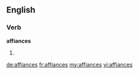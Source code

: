 ==English==

===Verb===
'''affiances'''

# {{en-third-person singular of|affiance}}

[[de:affiances]]
[[fr:affiances]]
[[my:affiances]]
[[vi:affiances]]